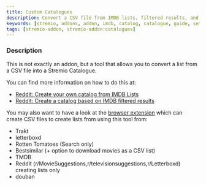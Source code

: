 ```yaml
---
title: Custom Catalogues
description: Convert a CSV file from IMDB lists, filtered results, and more into a Stremio Catalogue.
keywords: [stremio, addons, addon, imdb, catalog, catalogue, guide, setup, configuration, install, link]
tags: [stremio-addon, stremio-addon:catalogues]
---
```


<StremioAddonButtons id="custom-catalogues" configureOverride="https://www.journey.co.il/stremio/"/> 

<h3>Description</h3>

This is not exactly an addon, but a tool that allows you to convert a list from a CSV file into a Stremio Catalogue. 

You can find more information on how to do this at:
- [Reddit: Create your own catalog from IMDB Lists](https://www.reddit.com/r/StremioAddons/comments/1e1uzhg/create_your_own_catalog_from_imdb_lists/)
- [Reddit: Create a catalog based on IMDB filtered results](https://www.reddit.com/r/StremioAddons/comments/1emdbwt/create_a_catalog_based_on_imdb_filtered_results/)

You may also want to have a look at the [browser extension](/stremio/extras/open-in-stremio) which can create CSV files to create lists from using this tool from:
- Trakt
- letterboxd
- Rotten Tomatoes (Search only)
- Bestsimilar (+ option to download movies as a CSV list)
- TMDB
- Reddit (r/MovieSuggestions,r/televisionsuggestions,r/Letterboxd) creating lists only
- douban